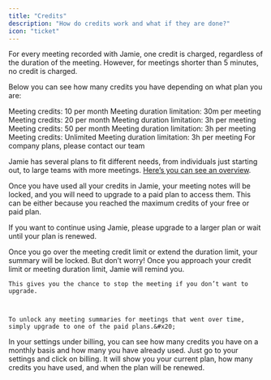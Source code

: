 ```yaml
---
title: "Credits"
description: "How do credits work and what if they are done?"
icon: "ticket"
---
```


For every meeting recorded with Jamie, one credit is charged, regardless of the duration of the meeting. However, for meetings shorter than 5 minutes, no credit is charged.

Below you can see how many credits you have depending on what plan you are:

<CardGroup cols={5}>
  <Card title="Free">
    Meeting credits: 10 per month
    Meeting duration limitation: 30m per meeting
  </Card>

  <Card title="Standard">
    Meeting credits: 20 per month
    Meeting duration limitation: 3h per meeting
  </Card>

  <Card title="Pro">
    Meeting credits: 50 per month
    Meeting duration limitation: 3h per meeting
  </Card>

  <Card title="Executive">
    Meeting credits: Unlimited
    Meeting duration limitation: 3h per meeting
  </Card>
</CardGroup>

<Card title="Team plan & Enterprise">
  For company plans, please contact our team
</Card>

Jamie has several plans to fit different needs, from individuals just starting out, to large teams with more meetings. [Here’s you can see an overview](https://www.meetjamie.ai/pricing).

Once you have used all your credits in Jamie, your meeting notes will be locked, and you will need to upgrade to a paid plan to access them. This can be either because you reached the maximum credits of your free or paid plan.

If you want to continue using Jamie, please upgrade to a larger plan or wait until your plan is renewed.

<AccordionGroup>
  <Accordion title="What happens when you go over the limit?" defaultOpen={false}>
    Once you go over the meeting credit limit or extend the duration limit, your summary will be locked. But don’t worry! Once you approach your credit limit or meeting duration limit, Jamie will remind you.&#x20;

    This gives you the chance to stop the meeting if you don’t want to upgrade.



    To unlock any meeting summaries for meetings that went over time, simply upgrade to one of the paid plans.&#x20;
  </Accordion>

  <Accordion title="Where can I see how many credits I have used?" defaultOpen={false}>
    In your settings under billing, you can see how many credits you have on a monthly basis and how many you have already used.&#x20;
  </Accordion>

  <Accordion title="How to see when your plan renews?" defaultOpen={false}>
    Just go to your settings and click on billing. It will show you your current plan, how many credits you have used, and when the plan will be renewed.
  </Accordion>
</AccordionGroup>